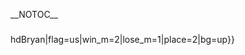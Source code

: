 {{DISPLAYTITLE:SoCal Colosseum #10: Singles Pools}}{{SetGame|melee}}
{{tabs static
|name1=Overview
|link1=SoCal Colosseum/10
|name2=Singles Pools
|link2=SoCal Colosseum/10/Singles Pools
|name3=Singles Bracket
|link3=SoCal Colosseum/10/Singles Bracket
|name4=Doubles Bracket
|link4=SoCal Colosseum/10/Doubles Bracket
|This=2
}}__NOTOC__
{{Box|start|padding=2em}}
==={{HiddenSort|A1}}===
{{GroupTableStart |Bracket A1|width=300px}}
{{GroupTableSlot|mexico629|flag=us|win_m=6|lose_m=0|place=1|bg=up}}
{{GroupTableSlot|The Charles Guy|flag=us|win_m=5|lose_m=1|place=2|bg=up}}
{{GroupTableSlot|Pensive|flag=us|win_m=4|lose_m=2|place=3|bg=up}}
{{GroupTableSlot|Videowaffles|flag=us|win_m=3|lose_m=3|place=4|bg=down}}
{{GroupTableSlot|Cog|flag=us|win_m=2|lose_m=4|place=5|bg=down}}
{{GroupTableSlot|Eddie|flag=us|win_m=1|lose_m=5|place=6|bg=down}}
{{GroupTableSlot|Slemdog|flag=us|win_m=0|lose_m=6|place=7|bg=down}}
{{GroupTableSlot|Tenz|flag=us|win_m=0|lose_m=0|place=8|bg=down}}
{{GroupTableEnd}}
{{Box|break|padding=2em}}

==={{HiddenSort|A2}}===
{{GroupTableStart |Bracket A2|width=300px}}
{{GroupTableSlot|MegaChristmas|flag=us|win_m=7|lose_m=0|place=1|bg=up}}
{{GroupTableSlot|Neeco|flag=us|win_m=6|lose_m=1|place=2|bg=up}}
{{GroupTableSlot|Akiva|flag=us|win_m=4|lose_m=3|place=3|bg=up}}
{{GroupTableSlot|Alaude|flag=us|win_m=4|lose_m=3|place=4|bg=down}}
{{GroupTableSlot|KayGee|flag=us|win_m=4|lose_m=3|place=5|bg=down}}
{{GroupTableSlot|adargu|flag=us|win_m=2|lose_m=5|place=6|bg=down}}
{{GroupTableSlot|JakeFromStateFarm|flag=us|win_m=1|lose_m=6|place=7|bg=down}}
{{GroupTableSlot|WORM_HD|flag=us|win_m=0|lose_m=7|place=8|bg=down}}
{{GroupTableEnd}}
{{Box|break|padding=2em}}

==={{HiddenSort|A3}}===
{{GroupTableStart |Bracket A3|width=300px}}
{{GroupTableSlot|Zack Fair|flag=us|win_m=6|lose_m=0|place=1|bg=up}}
{{GroupTableSlot|Venelox|flag=us|win_m=5|lose_m=1|place=2|bg=up}}
{{GroupTableSlot|ChildishSensei|flag=us|win_m=4|lose_m=2|place=3|bg=up}}
{{GroupTableSlot|Kano|flag=us|win_m=3|lose_m=3|place=4|bg=down}}
{{GroupTableSlot|Champloo|flag=us|win_m=2|lose_m=4|place=5|bg=down}}
{{GroupTableSlot|Chris++|flag=us|win_m=1|lose_m=5|place=6|bg=down}}
{{GroupTableSlot|Noire|flag=us|win_m=0|lose_m=0|place=7|bg=down}}
{{GroupTableSlot|Kirsi|flag=|win_m=0|lose_m=6|place=8|bg=down}}
{{GroupTableEnd}}
{{Box|break|padding=2em}}

==={{HiddenSort|A4}}===
{{GroupTableStart |Bracket A4|width=300px}}
{{GroupTableSlot|Doomy|flag=us|win_m=2|lose_m=0|place=1|bg=up}}
{{GroupTableSlot|Onion|flag=us|win_m=1|lose_m=1|place=2|bg=up}}
{{GroupTableSlot|Kellen|flag=us|win_m=0|lose_m=2|place=3|bg=up}}
{{GroupTableSlot|Lito|flag=us|win_m=0|lose_m=0|place=4|bg=down}}
{{GroupTableSlot|The Brandon Guy|flag=us|win_m=0|lose_m=0|place=5|bg=down}}
{{GroupTableSlot|Parts|flag=us|win_m=0|lose_m=0|place=6|bg=down}}
{{GroupTableSlot|ALvl2Cpu|flag=us|win_m=0|lose_m=0|place=7|bg=down}}
{{GroupTableSlot|Mr. Wonderful|flag=us|win_m=0|lose_m=0|place=8|bg=down}}
{{GroupTableEnd}}
{{Box|break|padding=2em}}

==={{HiddenSort|A5}}===
{{GroupTableStart |Bracket A5|width=300px}}
{{GroupTableSlot|Mchi|flag=us|win_m=3|lose_m=0|place=1|bg=up}}
{{GroupTableSlot|Kami|flag=us|win_m=2|lose_m=1|place=2|bg=up}}
{{GroupTableSlot|Carrot|flag=us|win_m=1|lose_m=2|place=3|bg=up}}
{{GroupTableSlot|Vavez|flag=us|win_m=0|lose_m=3|place=4|bg=down}}
{{GroupTableSlot|MP3|flag=us|win_m=0|lose_m=0|place=5|bg=down}}
{{GroupTableSlot|gill|flag=us|win_m=0|lose_m=0|place=6|bg=down}}
{{GroupTableSlot|Zag|flag=us|win_m=0|lose_m=0|place=7|bg=down}}
{{GroupTableSlot|BroBro|flag=us|win_m=0|lose_m=0|place=8|bg=down}}
{{GroupTableEnd}}
{{Box|break|padding=2em}}

==={{HiddenSort|A6}}===
{{GroupTableStart |Bracket A6|width=300px}}
{{GroupTableSlot|Andymosity|flag=us|win_m=2|lose_m=0|place=1|bg=up}}
{{GroupTableSlot|null|flag=us|win_m=1|lose_m=1|place=2|bg=up}}
{{GroupTableSlot|Muta|flag=us|win_m=0|lose_m=2|place=3|bg=up}}
{{GroupTableSlot|Henry|flag=us|win_m=0|lose_m=0|place=4|bg=down}}
{{GroupTableSlot|Sonido|flag=us|win_m=0|lose_m=0|place=5|bg=down}}
{{GroupTableSlot|Steve Stove|flag=us|win_m=0|lose_m=0|place=6|bg=down}}
{{GroupTableSlot|thespacecowboy|flag=us|win_m=0|lose_m=0|place=7|bg=down}}
{{GroupTableSlot|GhostSonic|flag=us|win_m=0|lose_m=0|place=8|bg=down}}
{{GroupTableEnd}}
{{Box|break|padding=2em}}

==={{HiddenSort|A7}}===
{{GroupTableStart |Bracket A7|width=300px}}
{{GroupTableSlot|Peligro|flag=us|win_m=3|lose_m=0|place=1|bg=up}}
{{GroupTableSlot|Paz|flag=us|win_m=2|lose_m=1|place=2|bg=up}}
{{GroupTableSlot|Trolley|flag=us|win_m=1|lose_m=2|place=3|bg=up}}
{{GroupTableSlot|Slime|flag=us|win_m=0|lose_m=3|place=4|bg=down}}
{{GroupTableSlot|AmaeyZing|flag=us|win_m=0|lose_m=0|place=5|bg=down}}
{{GroupTableSlot|mcho|flag=us|win_m=0|lose_m=0|place=6|bg=down}}
{{GroupTableSlot|Crystal Pepsi|flag=us|win_m=0|lose_m=0|place=7|bg=down}}
{{GroupTableSlot|Mendeezy|flag=us|win_m=0|lose_m=0|place=8|bg=down}}
{{GroupTableEnd}}
{{Box|break|padding=2em}}

==={{HiddenSort|A8}}===
{{GroupTableStart |Bracket A8|width=300px}}
{{GroupTableSlot|Smashdaddy|flag=us|win_m=3|lose_m=0|place=1|bg=up}}
{{GroupTableSlot|OXY {{!}} hdBryan|flag=us|win_m=2|lose_m=1|place=2|bg=up}}
{{GroupTableSlot|Kurv|flag=us|win_m=1|lose_m=2|place=3|bg=up}}
{{GroupTableSlot|Kandayo|flag=us|win_m=0|lose_m=3|place=4|bg=down}}
{{GroupTableSlot|Oli|flag=us|win_m=0|lose_m=0|place=5|bg=down}}
{{GroupTableSlot|key|flag=us|win_m=0|lose_m=0|place=6|bg=down}}
{{GroupTableSlot|Bumbel|flag=|win_m=0|lose_m=0|place=7|bg=down}}
{{GroupTableSlot|Cherry|flag=us|win_m=0|lose_m=0|place=8|bg=down}}
{{GroupTableEnd}}
{{Box|break|padding=2em}}

==={{HiddenSort|B1}}===
{{GroupTableStart |Bracket B1|width=300px}}
{{GroupTableSlot|Lucky|flag=us|win_m=6|lose_m=0|place=1|bg=up}}
{{GroupTableSlot|Kyza|flag=us|win_m=5|lose_m=1|place=2|bg=up}}
{{GroupTableSlot|Xan|flag=us|win_m=4|lose_m=2|place=3|bg=up}}
{{GroupTableSlot|jett|flag=us|win_m=0|lose_m=3|place=4|bg=down}}
{{GroupTableSlot|Bee|flag=us|win_m=0|lose_m=3|place=5|bg=down}}
{{GroupTableSlot|Sid K|flag=us|win_m=0|lose_m=3|place=6|bg=down}}
{{GroupTableSlot|DoubleMint|flag=us|win_m=0|lose_m=3|place=7|bg=down}}
{{GroupTableEnd}}
{{Box|break|padding=2em}}

==={{HiddenSort|B2}}===
{{GroupTableStart |Bracket B2|width=300px}}
{{GroupTableSlot|Captain Faceroll|flag=us|win_m=6|lose_m=0|place=1|bg=up}}
{{GroupTableSlot|Ecstasy|flag=us|win_m=5|lose_m=1|place=2|bg=up}}
{{GroupTableSlot|Aims|flag=us|win_m=4|lose_m=2|place=3|bg=up}}
{{GroupTableSlot|fastboy|flag=us|win_m=3|lose_m=3|place=4|bg=down}}
{{GroupTableSlot|Stromboni|flag=us|win_m=2|lose_m=4|place=5|bg=down}}
{{GroupTableSlot|Dchojr|flag=us|win_m=0|lose_m=5|place=6|bg=down}}
{{GroupTableSlot|Friend|flag=us|win_m=0|lose_m=5|place=7|bg=down}}
{{GroupTableEnd}}
{{Box|break|padding=2em}}

==={{HiddenSort|B3}}===
{{GroupTableStart |Bracket B3|width=300px}}
{{GroupTableSlot|Squid|flag=us|win_m=7|lose_m=0|place=1|bg=up}}
{{GroupTableSlot|Jose Ole|flag=us|win_m=6|lose_m=1|place=2|bg=up}}
{{GroupTableSlot|RaxCity|flag=us|win_m=5|lose_m=2|place=3|bg=up}}
{{GroupTableSlot|Flonominal|flag=us|win_m=0|lose_m=3|place=4|bg=down}}
{{GroupTableSlot|phazermuffin|flag=us|win_m=0|lose_m=3|place=5|bg=down}}
{{GroupTableSlot|Fixate|flag=us|win_m=0|lose_m=3|place=6|bg=down}}
{{GroupTableSlot|Fugazzi|flag=us|win_m=0|lose_m=3|place=7|bg=down}}
{{GroupTableSlot|Snow|flag=|win_m=0|lose_m=3|place=8|bg=down}}
{{GroupTableEnd}}
{{Box|break|padding=2em}}

==={{HiddenSort|B4}}===
{{GroupTableStart |Bracket B4|width=300px}}
{{GroupTableSlot|ARMY|flag=us|win_m=6|lose_m=1|place=1|bg=up}}
{{GroupTableSlot|Davis|flag=us|win_m=6|lose_m=1|place=2|bg=up}}
{{GroupTableSlot|Boy|flag=us|win_m=5|lose_m=2|place=3|bg=up}}
{{GroupTableSlot|Manatee|flag=us|win_m=5|lose_m=2|place=4|bg=down}}
{{GroupTableSlot|Opponent|flag=us|win_m=3|lose_m=4|place=5|bg=down}}
{{GroupTableSlot|Val|flag=us|win_m=0|lose_m=5|place=6|bg=down}}
{{GroupTableSlot|Jordyn|flag=us|win_m=0|lose_m=5|place=7|bg=down}}
{{GroupTableSlot|ORM|flag=|win_m=0|lose_m=5|place=8|bg=down}}
{{GroupTableEnd}}
{{Box|break|padding=2em}}

==={{HiddenSort|B5}}===
{{GroupTableStart |Bracket B5|width=300px}}
{{GroupTableSlot|Jace|flag=us|win_m=2|lose_m=0|place=1|bg=up}}
{{GroupTableSlot|Cesar|flag=us|win_m=1|lose_m=1|place=2|bg=up}}
{{GroupTableSlot|Openzmindz|flag=us|win_m=0|lose_m=2|place=3|bg=up}}
{{GroupTableSlot|Stavo|flag=us|win_m=0|lose_m=0|place=4|bg=down}}
{{GroupTableSlot|Dani|flag=us|win_m=0|lose_m=0|place=5|bg=down}}
{{GroupTableSlot|Kitae|flag=us|win_m=0|lose_m=0|place=6|bg=down}}
{{GroupTableSlot|AdamCS|flag=us|win_m=0|lose_m=0|place=7|bg=down}}
{{GroupTableSlot|Trax|flag=|win_m=0|lose_m=0|place=8|bg=down}}
{{GroupTableEnd}}
{{Box|break|padding=2em}}

==={{HiddenSort|B6}}===
{{GroupTableStart |Bracket B6|width=300px}}
{{GroupTableSlot|Zeo|flag=us|win_m=2|lose_m=0|place=1|bg=up}}
{{GroupTableSlot|yeti|flag=us|win_m=1|lose_m=1|place=2|bg=up}}
{{GroupTableSlot|Pulse|flag=us|win_m=0|lose_m=2|place=3|bg=up}}
{{GroupTableSlot|Cakes|flag=us|win_m=0|lose_m=0|place=4|bg=down}}
{{GroupTableSlot|Breezuz|flag=us|win_m=0|lose_m=0|place=5|bg=down}}
{{GroupTableSlot|Seraph|flag=us|win_m=0|lose_m=0|place=6|bg=down}}
{{GroupTableSlot|CrazyDude|flag=us|win_m=0|lose_m=0|place=7|bg=down}}
{{GroupTableSlot|Mob|flag=us|win_m=0|lose_m=0|place=8|bg=down}}
{{GroupTableEnd}}
{{Box|break|padding=2em}}

==={{HiddenSort|B7}}===
{{GroupTableStart |Bracket B7|width=300px}}
{{GroupTableSlot|Wieners|flag=us|win_m=7|lose_m=0|place=1|bg=up}}
{{GroupTableSlot|Oats|flag=us|win_m=6|lose_m=1|place=2|bg=up}}
{{GroupTableSlot|Rasec|flag=us|win_m=5|lose_m=2|place=3|bg=up}}
{{GroupTableSlot|jubby|flag=us|win_m=0|lose_m=3|place=4|bg=down}}
{{GroupTableSlot|LostandFound|flag=us|win_m=0|lose_m=3|place=5|bg=down}}
{{GroupTableSlot|Dodger|flag=us|win_m=0|lose_m=3|place=6|bg=down}}
{{GroupTableSlot|RnV|flag=us|win_m=0|lose_m=3|place=7|bg=down}}
{{GroupTableSlot|NBA2K2|flag=|win_m=0|lose_m=3|place=8|bg=down}}
{{GroupTableEnd}}
{{Box|break|padding=2em}}

==={{HiddenSort|B8}}===
{{GroupTableStart |Bracket B8|width=300px}}
{{GroupTableSlot|Tenshii|flag=us|win_m=3|lose_m=0|place=1|bg=up}}
{{GroupTableSlot|Stomach Flu|flag=us|win_m=2|lose_m=1|place=2|bg=up}}
{{GroupTableSlot|C0XX|flag=us|win_m=1|lose_m=2|place=3|bg=up}}
{{GroupTableSlot|PeachIcedT|flag=us|win_m=0|lose_m=3|place=4|bg=down}}
{{GroupTableSlot|FabKnight|flag=us|win_m=0|lose_m=0|place=5|bg=down}}
{{GroupTableSlot|DrWhooves|flag=us|win_m=0|lose_m=0|place=6|bg=down}}
{{GroupTableSlot|Yung Fiji|flag=us|win_m=0|lose_m=0|place=7|bg=down}}
{{GroupTableSlot|Struggz|flag=|win_m=0|lose_m=0|place=8|bg=down}}
{{GroupTableEnd}}
{{Box|end}}

